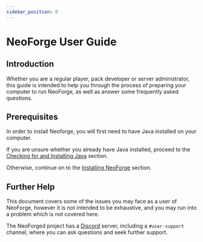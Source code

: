 ```yaml
---
sidebar_position: 0
---
```


# NeoForge User Guide

## Introduction

Whether you are a regular player, pack developer or server administrator, this guide is intended to help you through the process of preparing your computer to run NeoForge, as well as answer some frequently asked questions.

## Prerequisites

In order to install Neoforge, you will first need to have Java installed on your computer.

If you are unsure whether you already have Java installed, proceed to the [Checking for and Installing Java] section.

Otherwise, continue on to the [Installing NeoForge] section.

## Further Help

This document covers some of the issues you may face as a user of NeoForge, however it is not intended to be exhaustive, and you may run into a problem which is not covered here.

The NeoForged project has a [Discord] server, including a `#user-support` channel, where you can ask questions and seek further support.

[Discord]: https://discord.neoforged.net/
[Checking for and Installing Java]: ./java.mdx
[Installing NeoForge]: ./installer.mdx